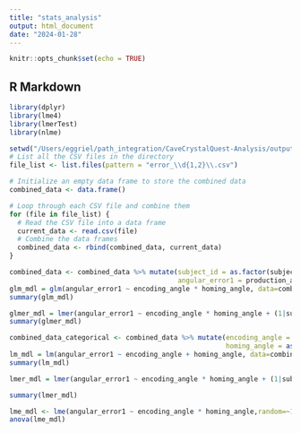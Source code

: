 ```yaml
---
title: "stats_analysis"
output: html_document
date: "2024-01-28"
---
```


```r
knitr::opts_chunk$set(echo = TRUE)
```

## R Markdown

```r
library(dplyr)
library(lme4)
library(lmerTest)
library(nlme)
```

```r
setwd("/Users/eggriel/path_integration/CaveCrystalQuest-Analysis/output/error_stats")
# List all the CSV files in the directory
file_list <- list.files(pattern = "error_\\d{1,2}\\.csv")

# Initialize an empty data frame to store the combined data
combined_data <- data.frame()

# Loop through each CSV file and combine them
for (file in file_list) {
  # Read the CSV file into a data frame
  current_data <- read.csv(file)
  # Combine the data frames
  combined_data <- rbind(combined_data, current_data)
}

combined_data <- combined_data %>% mutate(subject_id = as.factor(subject_id),
                                          angular_error1 = production_angle-homing_angle)
glm_mdl = glm(angular_error1 ~ encoding_angle * homing_angle, data=combined_data)
summary(glm_mdl)
```

```r
glmer_mdl = lmer(angular_error1 ~ encoding_angle * homing_angle + (1|subject_id), data=combined_data)
summary(glmer_mdl)
```



```r
combined_data_categorical <- combined_data %>% mutate(encoding_angle = as.factor(encoding_angle),
                                                      homing_angle = as.factor(homing_angle))
lm_mdl = lm(angular_error1 ~ encoding_angle + homing_angle, data=combined_data_categorical)
summary(lm_mdl)
```

```r
lmer_mdl = lmer(angular_error1 ~ encoding_angle * homing_angle + (1|subject_id), data=combined_data_categorical)

summary(lmer_mdl)
```
```r
lme_mdl <- lme(angular_error1 ~ encoding_angle * homing_angle,random=~1|subject_id,data=combined_data_categorical)
anova(lme_mdl)
```

